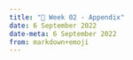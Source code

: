 ```yaml
---
title: "🔖 Week 02 - Appendix"
date: 6 September 2022
date-meta: 6 September 2022
from: markdown+emoji
---
```


<mark class="todo"></mark>
